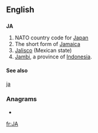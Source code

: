 {{also|Appendix:Variations of "ja"}}
==English==

==={{abbreviation}}===
'''JA'''
# NATO country code for [[Japan]]
# The short form of [[Jamaica]]
# [[Jalisco]] (Mexican state)
#[[Jambi]], a province of [[Indonesia]].

====See also====
[[ja]]

===Anagrams===
* {{alphagram|[[aj#English|aj]]}}

[[fr:JA]]